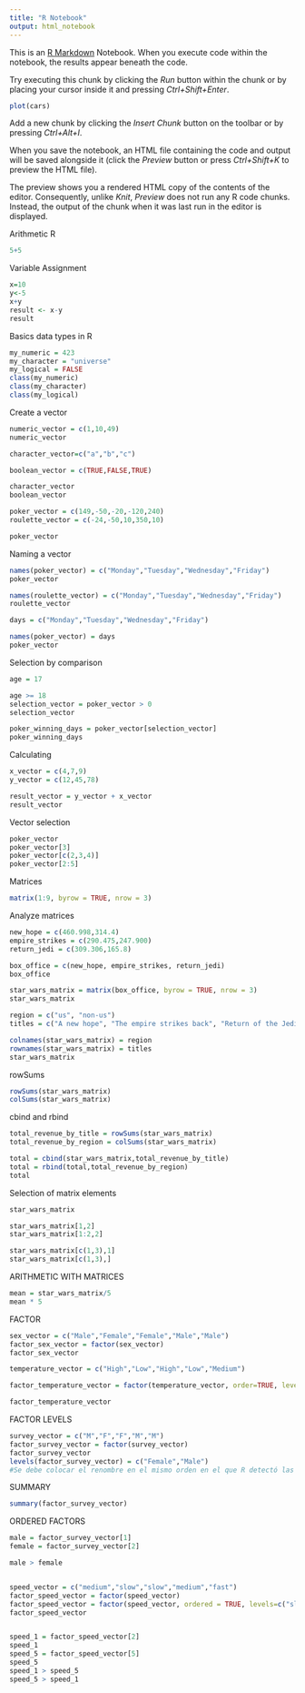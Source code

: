 ---
title: "R Notebook"
output: html_notebook
---

This is an [R Markdown](http://rmarkdown.rstudio.com) Notebook. When you execute code within the notebook, the results appear beneath the code. 

Try executing this chunk by clicking the *Run* button within the chunk or by placing your cursor inside it and pressing *Ctrl+Shift+Enter*. 

```{r}
plot(cars)
```

Add a new chunk by clicking the *Insert Chunk* button on the toolbar or by pressing *Ctrl+Alt+I*.

When you save the notebook, an HTML file containing the code and output will be saved alongside it (click the *Preview* button or press *Ctrl+Shift+K* to preview the HTML file).

The preview shows you a rendered HTML copy of the contents of the editor. Consequently, unlike *Knit*, *Preview* does not run any R code chunks. Instead, the output of the chunk when it was last run in the editor is displayed.


Arithmetic R

```{r}
5+5
```

Variable Assignment

```{r}
x=10
y<-5
x+y
result <- x-y
result
```

Basics data types in R
```{r}

my_numeric = 423
my_character = "universe"
my_logical = FALSE
class(my_numeric)
class(my_character)
class(my_logical)

```

Create a vector
```{r}
numeric_vector = c(1,10,49)
numeric_vector

character_vector=c("a","b","c")

boolean_vector = c(TRUE,FALSE,TRUE)

character_vector
boolean_vector

poker_vector = c(149,-50,-20,-120,240)
roulette_vector = c(-24,-50,10,350,10)

poker_vector

```

Naming a vector

```{r}
names(poker_vector) = c("Monday","Tuesday","Wednesday","Friday")
poker_vector

names(roulette_vector) = c("Monday","Tuesday","Wednesday","Friday")
roulette_vector

days = c("Monday","Tuesday","Wednesday","Friday")

names(poker_vector) = days
poker_vector
```

Selection by comparison

```{r}
age = 17

age >= 18
selection_vector = poker_vector > 0
selection_vector

poker_winning_days = poker_vector[selection_vector]
poker_winning_days

```

Calculating

```{r}
x_vector = c(4,7,9)
y_vector = c(12,45,78)

result_vector = y_vector + x_vector
result_vector
```
Vector selection
```{r}
poker_vector
poker_vector[3]
poker_vector[c(2,3,4)]
poker_vector[2:5]

```
Matrices
```{r}
matrix(1:9, byrow = TRUE, nrow = 3)
```
Analyze matrices
```{r}
new_hope = c(460.998,314.4)
empire_strikes = c(290.475,247.900)
return_jedi = c(309.306,165.8)

box_office = c(new_hope, empire_strikes, return_jedi)
box_office

star_wars_matrix = matrix(box_office, byrow = TRUE, nrow = 3)
star_wars_matrix
```
```{r}
region = c("us", "non-us")
titles = c("A new hope", "The empire strikes back", "Return of the Jedi")

colnames(star_wars_matrix) = region
rownames(star_wars_matrix) = titles
star_wars_matrix

```
rowSums

```{r}
rowSums(star_wars_matrix)
colSums(star_wars_matrix)

```
cbind and rbind

```{r}
total_revenue_by_title = rowSums(star_wars_matrix)
total_revenue_by_region = colSums(star_wars_matrix)

total = cbind(star_wars_matrix,total_revenue_by_title)
total = rbind(total,total_revenue_by_region)
total


```

Selection of matrix elements

```{r}
star_wars_matrix

star_wars_matrix[1,2]
star_wars_matrix[1:2,2]

star_wars_matrix[c(1,3),1]
star_wars_matrix[c(1,3),]

```

ARITHMETIC WITH MATRICES

```{r}
mean = star_wars_matrix/5
mean * 5


```

FACTOR

```{r}
sex_vector = c("Male","Female","Female","Male","Male")
factor_sex_vector = factor(sex_vector)
factor_sex_vector

```
```{r}
temperature_vector = c("High","Low","High","Low","Medium")

factor_temperature_vector = factor(temperature_vector, order=TRUE, levels = c("Low", "Medium","High"))

factor_temperature_vector

```

FACTOR LEVELS
```{r}
survey_vector = c("M","F","F","M","M")
factor_survey_vector = factor(survey_vector)
factor_survey_vector
levels(factor_survey_vector) = c("Female","Male")
#Se debe colocar el renombre en el mismo orden en el que R detectó las categorías, en este caso fue F,M

```

SUMMARY
```{r}
summary(factor_survey_vector)

```
ORDERED FACTORS
```{r}
male = factor_survey_vector[1]
female = factor_survey_vector[2]

male > female


speed_vector = c("medium","slow","slow","medium","fast")
factor_speed_vector = factor(speed_vector)
factor_speed_vector = factor(speed_vector, ordered = TRUE, levels=c("slow","medium","fast"))
factor_speed_vector


speed_1 = factor_speed_vector[2]
speed_1
speed_5 = factor_speed_vector[5]
speed_5
speed_1 > speed_5
speed_5 > speed_1

```



